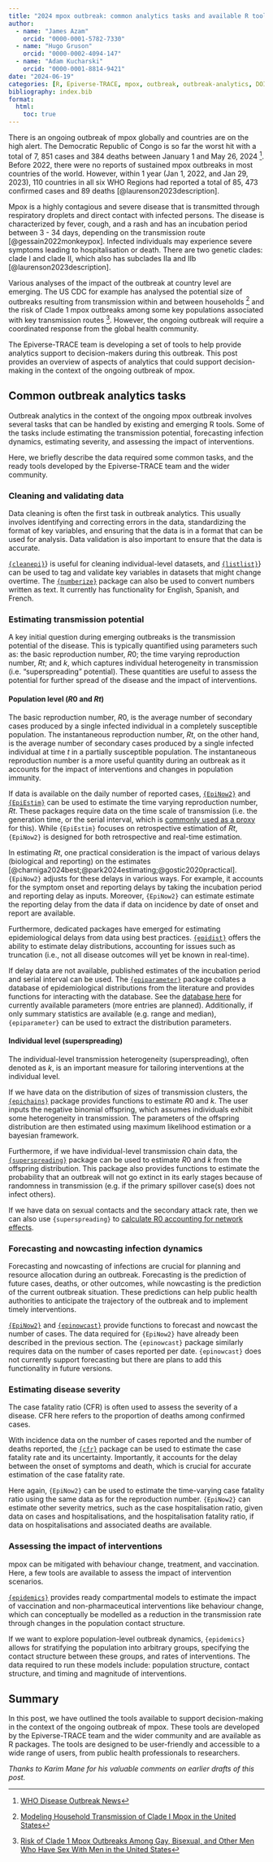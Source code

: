 ```yaml
---
title: "2024 mpox outbreak: common analytics tasks and available R tools"
author:
  - name: "James Azam"
    orcid: "0000-0001-5782-7330"
  - name: "Hugo Gruson"
    orcid: "0000-0002-4094-147"
  - name: "Adam Kucharski"
    orcid: "0000-0001-8814-9421"
date: "2024-06-19"
categories: [R, Epiverse-TRACE, mpox, outbreak, outbreak-analytics, DOI]
bibliography: index.bib
format:
  html: 
    toc: true
---
```


There is an ongoing outbreak of mpox globally and countries are on the high alert. The Democratic Republic of Congo is so far the worst hit with a total of 7, 851 cases and 384 deaths between January 1 and May 26, 2024 [^1]. Before 2022, there were no reports of sustained mpox outbreaks in most countries of the world. However, within 1 year (Jan 1, 2022, and Jan 29, 2023), 110 countries in all six WHO Regions had reported a total of 85, 473 confirmed cases and 89 deaths [@laurenson2023description].

Mpox is a highly contagious and severe disease that is transmitted through respiratory droplets and direct contact with infected persons. The disease is characterized by fever, cough, and a rash and has an incubation period between 3 - 34 days, depending on the transmission route [@gessain2022monkeypox]. Infected individuals may experience severe symptoms leading to hospitalisation or death. There are two genetic clades: clade I and clade II, which also has subclades IIa and IIb [@laurenson2023description].

Various analyses of the impact of the outbreak at country level are emerging. The US CDC for example has analysed the potential size of outbreaks resulting from transmission within and between households [^2] and the risk of Clade 1 mpox outbreaks among some key populations associated with key transmission routes [^3]. However, the ongoing outbreak will require a coordinated response from the global health community.

The Epiverse-TRACE team is developing a set of tools to help provide analytics support to decision-makers during this outbreak. This post provides an overview of aspects of analytics that could support decision-making in the context of the ongoing outbreak of mpox.

## Common outbreak analytics tasks

Outbreak analytics in the context of the ongoing mpox outbreak involves several tasks that can be handled by existing and emerging R tools. Some of the tasks include estimating the transmission potential, forecasting infection dynamics, estimating severity, and assessing the impact of interventions.

Here, we briefly describe the data required some common tasks, and the ready tools developed by the Epiverse-TRACE team and the wider community.

### Cleaning and validating data

::: {.callout .callout-info}
Data cleaning is often the first task in outbreak analytics. This usually involves identifying and correcting errors in the data, standardizing the format of key variables, and ensuring that the data is in a format that can be used for analysis. Data validation is also important to ensure that the data is accurate.
:::

[`{cleanepi}`](https://epiverse-trace.github.io/cleanepi/)} is useful for cleaning individual-level datasets, and [`{listlist}`](https://epiverse-trace.github.io/linelist/)} can be used to tag and validate key variables in datasets that might change overtime. The [`{numberize}`](https://epiverse-trace.github.io/numberize/) package can also be used to convert numbers written as text. It currently has functionality for English, Spanish, and French.

### Estimating transmission potential

::: {.callout .callout-info}
A key initial question during emerging outbreaks is the transmission potential of the disease. This is typically quantified using parameters such as: the basic reproduction number, $R0$; the time varying reproduction number, $Rt$; and $k$, which captures individual heterogeneity in transmission (i.e. "superspreading" potential). These quantities are useful to assess the potential for further spread of the disease and the impact of interventions.
:::

#### Population level ($R0$ and $Rt$)

The basic reproduction number, $R0$, is the average number of secondary cases produced by a single infected individual in a completely susceptible population. The instantaneous reproduction number, $Rt$, on the other hand, is the average number of secondary cases produced by a single infected individual at time $t$ in a partially susceptible population. The instantaneous reproduction number is a more useful quantity during an outbreak as it accounts for the impact of interventions and changes in population immunity.

If data is available on the daily number of reported cases, [`{EpiNow2}`](https://epiforecasts.io/EpiNow2/) and  [`{EpiEstim}`](https://mrc-ide.github.io/EpiEstim/) can be used to estimate the time varying reproduction number, $Rt$. These packages require data on the time scale of transmission (i.e. the generation time, or the serial interval, which is [commonly used as a proxy](https://royalsocietypublishing.org/doi/10.1098/rsif.2020.0756) for this). While `{EpiEstim}` focuses on retrospective estimation of $Rt$, `{EpiNow2}` is designed for both retrospective and real-time estimation.

In estimating $Rt$, one practical consideration is the impact of various delays (biological and reporting) on the estimates [@charniga2024best;@park2024estimating;@gostic2020practical]. `{EpiNow2}` adjusts for these delays in various ways. For example, it accounts for the symptom onset and reporting delays by taking the incubation period and reporting delay as inputs. Moreover, `{EpiNow2}` can estimate estimate the reporting delay from the data if data on incidence by date of onset and report are available.

Furthermore, dedicated packages have emerged for estimating epidemiological delays from data using best practices. [`{epidist}`](https://epidist.epinowcast.org/articles/epidist.html) offers the ability to estimate delay distributions, accounting for issues such as truncation (i.e., not all disease outcomes will yet be known in real-time).

If delay data are not available, published estimates of the incubation period and serial interval can be used. The [`{epiparameter}`](https://epiverse-trace.github.io/epiparameter/) package collates a database of epidemiological distributions from the literature and provides functions for interacting with the database. See the [database here](https://epiverse-trace.github.io/epiparameter/dev/articles/database) for currently available parameters (more entries are planned). Additionally, if only summary statistics are available (e.g. range and median), `{epiparameter}` can be used to extract the distribution parameters.

#### Individual level (superspreading)

::: {.callout .callout-info}
The individual-level transmission heterogeneity (superspreading), often denoted as $k$, is an important measure for tailoring interventions at the individual level.
:::

If we have data on the distribution of sizes of transmission clusters, the [`{epichains}`](https://epiverse-trace.github.io/epichains/) package provides functions to estimate $R0$ and $k$. The user inputs the negative binomial offspring, which assumes individuals exhibit some heterogeneity in transmission. The parameters of the offspring distribution are then estimated using maximum likelihood estimation or a bayesian framework.

Furthermore, if we have individual-level transmission chain data, the [`{superspreading}`](https://epiverse-trace.github.io/superspreading/) package can be used to estimate $R0$ and $k$ from the offspring distribution. This package also provides functions to estimate the probability that an outbreak will not go extinct in its early stages because of randomness in transmission (e.g. if the primary spillover case(s) does not infect others).

If we have data on sexual contacts and the secondary attack rate, then we can also use `{superspreading}` to [calculate R0 accounting for network effects](https://epiverse-trace.github.io/superspreading/articles/heterogeneous_network_outbreaks.html).

### Forecasting and nowcasting infection dynamics

::: {.callout .callout-info}
Forecasting and nowcasting of infections are crucial for planning and resource allocation during an outbreak. Forecasting is the prediction of future cases, deaths, or other outcomes, while nowcasting is the prediction of the current outbreak situation. These predictions can help public health authorities to anticipate the trajectory of the outbreak and to implement timely interventions.
:::

[`{EpiNow2}`](https://epiforecasts.io/EpiNow2/) and [`{epinowcast}`](https://package.epinowcast.org/) provide functions to forecast and nowcast the number of cases. The data required for `{EpiNow2}` have already been described in the previous section. The `{epinowcast}` package similarly requires data on the number of cases reported per date. `{epinowcast}` does not currently support forecasting but there are plans to add this functionality in future versions.

### Estimating disease severity

::: {.callout .callout-info}
The case fatality ratio (CFR) is often used to assess the severity of a disease. CFR here refers to the proportion of deaths among confirmed cases.
:::

With incidence data on the number of cases reported and the number of deaths reported, the [`{cfr}`](https://epiverse-trace.github.io/cfr/) package can be used to estimate the case fatality rate and its uncertainty. Importantly, it accounts for the delay between the onset of symptoms and death, which is crucial for accurate estimation of the case fatality rate.

Here again, `{EpiNow2}` can be used to estimate the time-varying case fatality ratio using the same data as for the reproduction number. `{EpiNow2}` can estimate other severity metrics, such as the case hospitalisation ratio, given data on cases and hospitalisations, and the hospitalisation fatality ratio, if data on hospitalisations and associated deaths are available.

### Assessing the impact of interventions

::: {.callout .callout-info}
mpox can be mitigated with behaviour change, treatment, and vaccination. Here, a few tools are available to assess the impact of intervention scenarios.
:::

[`{epidemics}`](https://epiverse-trace.github.io/epidemics/) provides ready compartmental models to estimate the impact of vaccination and non-pharmaceutical interventions like behaviour change, which can conceptually be modelled as a reduction in the transmission rate through changes in the population contact structure.

If we want to explore population-level outbreak dynamics, `{epidemics}` allows for stratifying the population into arbitrary groups, specifying the contact structure between these groups, and rates of interventions. The data required to run these models include: population structure, contact structure, and timing and magnitude of interventions.

## Summary

In this post, we have outlined the tools available to support decision-making in the context of the ongoing outbreak of mpox. These tools are developed by the Epiverse-TRACE team and the wider community and are available as R packages. The tools are designed to be user-friendly and accessible to a wide range of users, from public health professionals to researchers.

[^1]: [WHO Disease Outbreak News](https://www.who.int/emergencies/disease-outbreak-news/item/2024-DON522)
[^2]: [Modeling Household Transmission of Clade I Mpox in the United States](https://www.cdc.gov/forecast-outbreak-analytics/about/modeling-forecasting/mpox-transmission.html)
[^3]: [Risk of Clade 1 Mpox Outbreaks Among Gay, Bisexual, and Other Men Who Have Sex With Men in the United States](https://www.cdc.gov/forecast-outbreak-analytics/about/modeling-forecasting/mpox-gbmsm-technical-brief.html)

*Thanks to Karim Mane for his valuable comments on earlier drafts of this post.*
